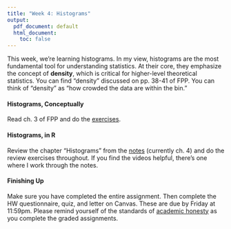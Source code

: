 ```yaml
---
title: "Week 4: Histograms"
output:
  pdf_document: default
  html_document:
    toc: false
---
```


This week, we're learning histograms. In my view, histograms are the most fundamental tool for understanding statistics. At their core, they emphasize the concept of **density**, which is critical for higher-level theoretical statistics. You can find "density" discussed on pp. 38-41 of FPP. You can think of "density" as "how crowded the data are within the bin."

#### Histograms, Conceptually

Read ch. 3 of FPP and do the [exercises](fpp-exercises.pdf).

#### Histograms, in R

Review the chapter "Histograms" from the [notes](https://pos5737.github.io/concepts-and-computation/) (currently ch. 4) and do the review exercises throughout. If you find the videos helpful, there's one where I work through the notes.

#### Finishing Up

Make sure you have completed the entire assignment. Then complete the HW questionnaire, quiz, and letter on Canvas. These are due by Friday at 11:59pm. Please remind yourself of the standards of [academic honesty](honesty.html) as you complete the graded assignments.


